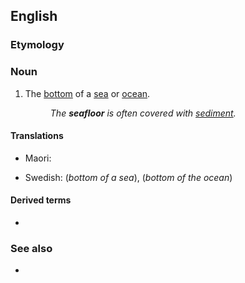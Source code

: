 ==English==

===Etymology===
{{compound|en|sea|floor}}

===Noun===
{{en-noun}}

# The [[bottom]] of a [[sea]] or [[ocean]].
#: ''The '''seafloor''' is often covered with [[sediment]].''

====Translations====
{{trans-top|seafloor}}
* Maori: {{t|mi|papamoana}}
{{trans-mid}}
* Swedish: {{t|sv|sjöbotten|c}} (''bottom of a sea''), {{t|sv|havsbotten|c}} (''bottom of the ocean'')
{{trans-bottom}}

====Derived terms====
* {{l|en|seafloor spreading}}

===See also===
* {{l|en|benthos}}